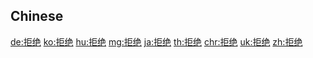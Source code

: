 {{also|拒絕|拒絶}}
==Chinese==
{{zh-see|拒絕}}

[[de:拒绝]]
[[ko:拒绝]]
[[hu:拒绝]]
[[mg:拒绝]]
[[ja:拒绝]]
[[th:拒绝]]
[[chr:拒绝]]
[[uk:拒绝]]
[[zh:拒绝]]